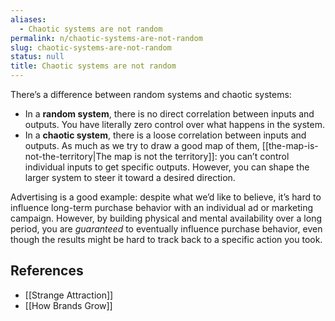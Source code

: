 ```yaml
---
aliases:
  - Chaotic systems are not random
permalink: n/chaotic-systems-are-not-random
slug: chaotic-systems-are-not-random
status: null
title: Chaotic systems are not random
---
```

There’s a difference between random systems and chaotic systems:

- In a **random system**, there is no direct correlation between inputs and outputs. You have literally zero control over what happens in the system.
- In a **chaotic system**, there is a loose correlation between inputs and outputs. As much as we try to draw a good map of them, [[the-map-is-not-the-territory|The map is not the territory]]: you can’t control individual inputs to get specific outputs. However, you can shape the larger system to steer it toward a desired direction.

Advertising is a good example: despite what we’d like to believe, it’s hard to influence long-term purchase behavior with an individual ad or marketing campaign. However, by building physical and mental availability over a long period, you are _guaranteed_ to eventually influence purchase behavior, even though the results might be hard to track back to a specific action you took.

## References

- [[Strange Attraction]]
- [[How Brands Grow]]

